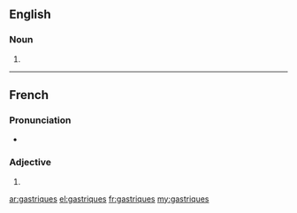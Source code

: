 ==English==

===Noun===
{{head|en}}

# {{plural of|gastrique}}

----

==French==

===Pronunciation===
* {{IPA|/ɡastʁik/|lang=fr}}

===Adjective===
{{fr-adj-form}} {{m-p|f-p}}

# {{plural of|gastrique|lang=fr|nocat=1}}

[[ar:gastriques]]
[[el:gastriques]]
[[fr:gastriques]]
[[my:gastriques]]